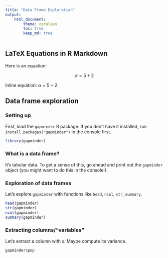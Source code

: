 ```yaml
---
title: "Data Frame Exploration"
output: 
    html_document:
        theme: cerulean
        toc: true
        keep_md: true
---
```


## LaTeX Equations in R Markdown

Here is an equation:

$$\alpha = 5 + 2$$

Inline equation: $\alpha = 5 + 2$. 

## Data frame exploration

### Setting up

First, load the `gapminder` R package. If you don't have it installed, run `install.packages("gapminder")` in the console first.

```r
library(gapminder)
```

### What is a data frame?

It's tabular data. To get a sense of this, go ahead and print out the `gapminder` object (you might want to do this in the console!).

### Exploration of data frames

Let's explore `gapminder` with functions like `head`, `ncol`, `str`, `summary`.
```r
head(gapminder)
str(gapminder)
ncol(gapminder)
summary(gapminder)
```

### Extracting columns/"variables"

Let's extract a column with `$`. Maybe compute its variance.
```r
gapminder$pop

```

